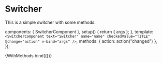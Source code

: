 
<Meta title="Switcher" component={SwitcherComponent} />

# Switcher

<ArgsTable of={SwitcherComponent} />

This is a simple switcher with some methods.

  components: { SwitcherComponent },
  setup() {
    return { args };
  },
  template: `
      <SwitcherComponent
        text="Switcher"
        name="name"
        checkedValue="TITLE"
        @change="action"
        v-bind="args"
      />
    `,
  methods: { action: action("changed") },
});

<Canvas>
  <Story
    name="WithMethods"
    args={{
      backgroundColor: "#c7c5c5",
    }}
  >
    {WithMethods.bind({})}
  </Story>
</Canvas>
